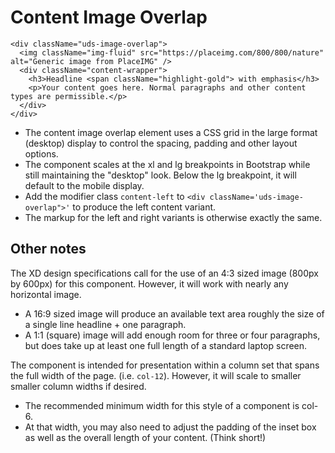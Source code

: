 
<Meta title="Organisms/Content Sections/Readme" />

# Content Image Overlap

```
<div className="uds-image-overlap">
  <img className="img-fluid" src="https://placeimg.com/800/800/nature" alt="Generic image from PlaceIMG" />
  <div className="content-wrapper">
    <h3>Headline <span className="highlight-gold"> with emphasis</h3>
    <p>Your content goes here. Normal paragraphs and other content types are permissible.</p>
  </div>
</div>
```

- The content image overlap element uses a CSS grid in the large format (desktop) display to control the spacing, padding and other layout options.
- The component scales at the xl and lg breakpoints in Bootstrap while still maintaining the "desktop" look. Below the lg breakpoint, it will default to the mobile display.
- Add the modifier class `content-left` to `<div className='uds-image-overlap">'` to produce the left content variant.
- The markup for the left and right variants is otherwise exactly the same.

## Other notes

The XD design specifications call for the use of an 4:3 sized image (800px by 600px) for this component. However, it will work with nearly any horizontal image.

- A 16:9 sized image will produce an available text area roughly the size of a single line headline + one paragraph.
- A 1:1 (square) image will add enough room for three or four paragraphs, but does take up at least one full length of a standard laptop screen.

The component is intended for presentation within a column set that spans the full width of the page. (i.e. `col-12`). However, it will scale to smaller smaller column widths if desired.

- The recommended minimum width for this style of a component is col-6.
- At that width, you may also need to adjust the padding of the inset box as well as the overall length of your content. (Think short!)
